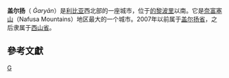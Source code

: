 {{Infobox settlement
<!--See the Table at Infobox settlement for all fields and descriptions of usage-->
<!-- Basic info  ---------------->
|name       = 蓋爾揚
|other_name = 
|native_name            = غريان
|nickname               = 
|settlement_type        = <!--For Town or Village (Leave blank for the default City)-->
|motto                  =
<!-- images and maps  ----------->
|image_skyline          = 
|imagesize              = 
|image_caption          = 
|image_flag             = 
|flag_size              =
|image_seal             = 
|seal_size              =
|image_shield           = 
|shield_size            =
|image_blank_emblem     = 
|blank_emblem_type      =
|blank_emblem_size      =
|image_map              = 
|mapsize                = 
|map_caption            = 
|pushpin_map            =Libya
|pushpin_label_position =bottom
|pushpin_map_caption    =在利比亞的位置
<!-- Location ------------------>
|coordinates_display    = inline,title
|coordinates_region     = LY
|subdivision_type       = 國家
|subdivision_name       = [[利比亚|利比亚]]
|subdivision_type1      = 省
|subdivision_name1      = [[西山省|西山省]]（2007年以来）<br/>[[蓋爾揚省|蓋爾揚省]]（以前）
|subdivision_type2      = 
|subdivision_name2      = 
|subdivision_type3      = 
|subdivision_name3      = 
<!-- Politics ----------------->
|government_footnotes   =
|government_type        =
|leader_title           =
|leader_name            =
|leader_title1          = <!-- for places with, say, both a mayor and a city manager -->
|leader_name1           =
|leader_title2          =
|leader_name2           =
|leader_title3          =
|leader_name3           =
|established_title      =  <!-- Settled -->
|established_date       = 
|established_title2     =  <!-- Incorporated (town) -->
|established_date2      = 
|established_title3     =  <!-- Incorporated (city) -->
|established_date3      =
<!-- Area    --------------------->
|unit_pref                =<!--Enter: Imperial, if Imperial (metric) is desired-->
|area_footnotes           =
|area_total_km2           = 
|area_land_km2            = <!--See table @ Template:Infobox Settlement for details on automatic unit conversion-->
|area_water_km2           =
|area_total_sq_mi         =
|area_land_sq_mi          =
|area_water_sq_mi         =
|area_water_percent       =
|area_urban_km2           =
|area_urban_sq_mi         =
|area_blank1_title        =
|area_blank1_km2          =
|area_blank1_sq_mi        =
<!-- Population   ----------------------->
|population_as_of     = 2011年
|population_footnotes = <ref name=gazeteer>{{cite web|author=World Gazetteer |url=http://www.world-gazetteer.com/wg.php?x=1273372850&men=gcis&lng=en&des=gamelan&geo=-133&srt=dpnn&col=abcdefghimoq&msz=1500&pt=c&va=&srt=pdnn |title=Libya: largest cities and towns and statistics of their population |accessdate=2011-10-15 |deadurl=yes |archiveurl=https://web.archive.org/web/20130614003537/http://www.world-gazetteer.com/wg.php?x=1273372850&men=gcis&lng=en&des=gamelan&geo=-133&srt=dpnn&col=abcdefghimoq&msz=1500&pt=c&va=&srt=pdnn |archivedate=2013-06-14}}</ref>
|population_note                =
|population_total               = 187854
|population_density_km2         =
|population_density_sq_mi       =
|population_urban               =
|population_density_urban_km2   =
|population_density_urban_sq_mi =
|population_blank1_title        =Ethnicities
|population_blank1              =
|population_blank2_title        =宗教
|population_blank2              =
|population_density_blank1_km2 =   
|population_density_blank1_sq_mi =
<!-- General information  --------------->
|timezone               = [[UTC|UTC]] +2
|utc_offset             = 
|timezone_DST           = 
|utc_offset_DST         = 
|latd=32|latm=10|lats=11 |latNS=N 
|longd=13|longm=01|longs=00|longEW=E
|elevation_footnotes    =  
|elevation_m            = 693
|elevation_ft           = 
<!-- Area/postal codes & others -------->
|postal_code_type       =  
|postal_code            =
|area_code              =
|blank_name             =
|blank_info             =
|blank1_name            =
|blank1_info            =
|website                = 
|footnotes              = 
}}

'''盖尔扬'''（{{lang-ar|غريان}} ''Ġaryān''）是[[利比亚|利比亚]]西北部的一座城市，位于[[的黎波里|的黎波里]]以南。它是[[奈富塞山|奈富塞山]]（Nafusa Mountains）地区最大的一个城市。2007年以前属于[[盖尔扬省|盖尔扬省]]，之后隶属于[[西山省|西山省]]。

==參考文獻==
{{Reflist}}

{{commons category|Gharyan}}

[[Category:利比亚城市|G]]